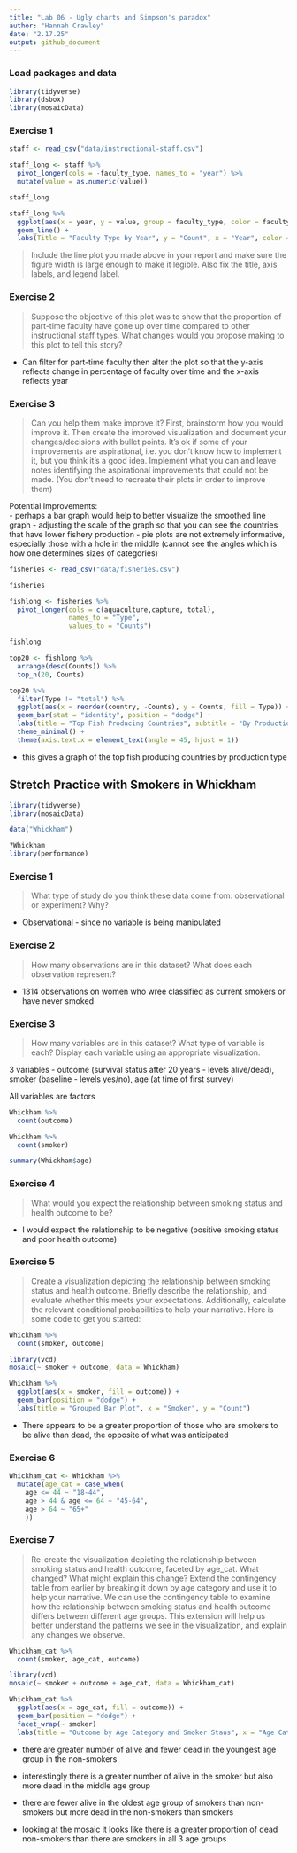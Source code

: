 ```yaml
---
title: "Lab 06 - Ugly charts and Simpson's paradox"
author: "Hannah Crawley"
date: "2.17.25"
output: github_document
---
```


### Load packages and data

```r
library(tidyverse) 
library(dsbox)
library(mosaicData) 
```

### Exercise 1

```r
staff <- read_csv("data/instructional-staff.csv")
```

```r
staff_long <- staff %>%
  pivot_longer(cols = -faculty_type, names_to = "year") %>%
  mutate(value = as.numeric(value))
```

```r
staff_long
```

```r
staff_long %>%
  ggplot(aes(x = year, y = value, group = faculty_type, color = faculty_type)) +
  geom_line() + 
  labs(Title = "Faculty Type by Year", y = "Count", x = "Year", color = "Faculty Type")
```


> Include the line plot you made above in your report and make sure the figure width is large enough to make it legible.
Also fix the title, axis labels, and legend label.


### Exercise 2

> Suppose the objective of this plot was to show that the proportion of part-time faculty have gone up over time compared to other instructional staff types. What changes would you propose making to this plot to tell this story?  

- Can filter for part-time faculty then alter the plot so that the y-axis reflects change in percentage of faculty over time and the x-axis reflects year 

### Exercise 3

> Can you help them make improve it? First, brainstorm how you would improve it. Then create the improved visualization and document your changes/decisions with bullet points. It’s ok if some of your improvements are aspirational, i.e. you don’t know how to implement it, but you think it’s a good idea. Implement what you can and leave notes identifying the aspirational improvements that could not be made. (You don’t need to recreate their plots in order to improve them) 

Potential Improvements:  
- perhaps a bar graph would help to better visualize the smoothed line graph 
- adjusting the scale of the graph so that you can see the countries that have lower fishery production
- pie plots are not extremely informative, especially those with a hole in the middle (cannot see the angles which is how one determines sizes of categories)



```r
fisheries <- read_csv("data/fisheries.csv")
```

```r
fisheries
```


```r
fishlong <- fisheries %>%
  pivot_longer(cols = c(aquaculture,capture, total), 
               names_to = "Type",
               values_to = "Counts")
```

``` r
fishlong
```

```r
top20 <- fishlong %>% 
  arrange(desc(Counts)) %>%  
  top_n(20, Counts)
```

```r
top20 %>% 
  filter(Type != "total") %>% 
  ggplot(aes(x = reorder(country, -Counts), y = Counts, fill = Type)) +
  geom_bar(stat = "identity", position = "dodge") +  
  labs(title = "Top Fish Producing Countries", subtitle = "By Production Type", x = "Country", y = "Counts") +
  theme_minimal() +
  theme(axis.text.x = element_text(angle = 45, hjust = 1)) 

```


- this gives a graph of the top fish producing countries by production type 


## Stretch Practice with Smokers in Whickham

```r
library(tidyverse)
library(mosaicData)
```

```r
data("Whickham")
```

```r
?Whickham
library(performance)

```

### Exercise 1
> What type of study do you think these data come from: observational or experiment? Why?  

- Observational - since no variable is being manipulated 

### Exercise 2
> How many observations are in this dataset? What does each observation represent?  

- 1314 observations on women who wree classified as current smokers or have never smoked 

### Exercise 3
> How many variables are in this dataset? What type of variable is each? Display each variable using an appropriate visualization.  

3 variables - outcome (survival status after 20 years - levels alive/dead), smoker (baseline - levels yes/no), age (at time of first survey)

All variables are factors 

```r
Whickham %>%  
  count(outcome)
```
```r
Whickham %>%  
  count(smoker)
```

```r
summary(Whickham$age)
```

### Exercise 4
> What would you expect the relationship between smoking status and health outcome to be?  

- I would expect the relationship to be negative (positive smoking status and poor health outcome)


### Exercise 5
> Create a visualization depicting the relationship between smoking status and health outcome. Briefly describe the relationship, and evaluate whether this meets your expectations. Additionally, calculate the relevant conditional probabilities to help your narrative. Here is some code to get you started:

```r
Whickham %>%
  count(smoker, outcome)
```
```r
library(vcd)
mosaic(~ smoker + outcome, data = Whickham)

```

```r
Whickham %>% 
  ggplot(aes(x = smoker, fill = outcome)) +
  geom_bar(position = "dodge") +
  labs(title = "Grouped Bar Plot", x = "Smoker", y = "Count") 

```

- There appears to be a greater proportion of those who are smokers to be alive than dead, the opposite of what was anticipated

### Exercise 6

```r
Whickham_cat <- Whickham %>%  
  mutate(age_cat = case_when(
    age <= 44 ~ "18-44", 
    age > 44 & age <= 64 ~ "45-64",
    age > 64 ~ "65+"
    ))
```

### Exercise 7
> Re-create the visualization depicting the relationship between smoking status and health outcome, faceted by age_cat. What changed? What might explain this change? Extend the contingency table from earlier by breaking it down by age category and use it to help your narrative. We can use the contingency table to examine how the relationship between smoking status and health outcome differs between different age groups. This extension will help us better understand the patterns we see in the visualization, and explain any changes we observe. 

```r
Whickham_cat %>%
  count(smoker, age_cat, outcome) 
```

```r
library(vcd)
mosaic(~ smoker + outcome + age_cat, data = Whickham_cat)

```


```r
Whickham_cat %>% 
  ggplot(aes(x = age_cat, fill = outcome)) +
  geom_bar(position = "dodge") +
  facet_wrap(~ smoker)
  labs(title = "Outcome by Age Category and Smoker Staus", x = "Age Category", y = "Count", fill = "Outcome") 

```
  
- there are greater number of alive and fewer dead in the youngest age group in the non-smokers  

- interestingly there is a greater number of alive in the smoker but also more dead in the middle age group   

- there are fewer alive in the oldest age group of smokers than non-smokers but more dead in the non-smokers than smokers   

- looking at the mosaic it looks like there is a greater proportion of dead non-smokers than there are smokers in all 3 age groups 

